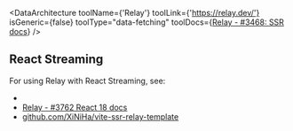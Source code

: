 
<DataArchitecture
  toolName={'Relay'}
  toolLink={'https://relay.dev/'}
  isGeneric={false}
  toolType="data-fetching"
  toolDocs={<a href="https://github.com/facebook/relay/issues/3468#issuecomment-824872147">Relay - #3468: SSR docs</a>}
/>

## React Streaming

For using Relay with React Streaming, see:
 - <Link href="/stream#initial-data-after-streaming" />
 - [Relay - #3762 React 18 docs](https://github.com/facebook/relay/issues/3762)
 - [github.com/XiNiHa/vite-ssr-relay-template](https://github.com/XiNiHa/vite-ssr-relay-template)
